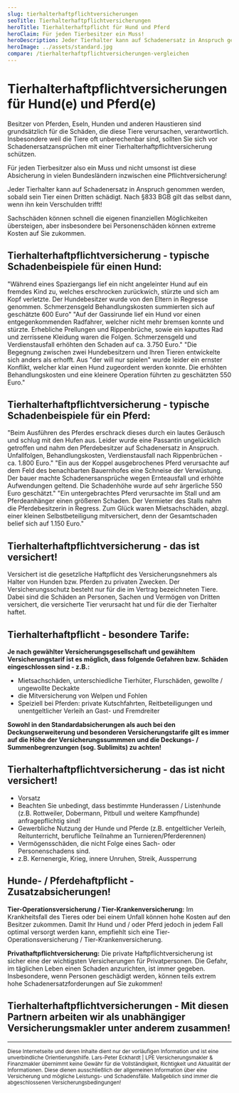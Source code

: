 ```yaml
---
slug: tierhalterhaftpflichtversicherungen
seoTitle: Tierhalterhaftpflichtversicherungen
heroTitle: Tierhalterhaftpflicht für Hund und Pferd
heroClaim: Für jeden Tierbesitzer ein Muss!
heroDescription: Jeder Tierhalter kann auf Schadenersatz in Anspruch genommen werden, sobald sein Tier einen Dritten schädigt. Nach §833 BGB gilt das selbst dann, wenn ihn kein Verschulden trifft! Sachschäden können schnell die eigenen finanziellen Möglichkeiten übersteigen, aber insbesondere bei Personenschäden können extreme Kosten auf Sie zukommen.
heroImage: ../assets/standard.jpg
compare: /tierhalterhaftpflichtversicherungen-vergleichen
---
```


<ProvenExpert />

# Tierhalterhaftpflichtversicherungen für Hund(e) und Pferd(e)

Besitzer von Pferden, Eseln, Hunden und anderen Haustieren sind grundsätzlich für die Schäden, die diese Tiere verursachen, verantwortlich. Insbesondere weil die Tiere oft unberechenbar sind, sollten Sie sich vor Schadenersatzansprüchen mit einer Tierhalterhaftpflichtversicherung schützen.

Für jeden Tierbesitzer also ein Muss und nicht umsonst ist diese Absicherung in vielen Bundesländern inzwischen eine Pflichtversicherung!

Jeder Tierhalter kann auf Schadenersatz in Anspruch genommen werden, sobald sein Tier einen Dritten schädigt. Nach §833 BGB gilt das selbst dann, wenn ihn kein Verschulden trifft! 

Sachschäden können schnell die eigenen finanziellen Möglichkeiten übersteigen, aber insbesondere bei Personenschäden können extreme Kosten auf Sie zukommen.

## Tierhalterhaftpflichtversicherung - typische Schadenbeispiele für einen Hund:

<ExamplesBox>
	<Example title="Herumlaufender Hund!" number="01">
		"Während eines Spaziergangs lief ein nicht angeleinter Hund auf ein fremdes Kind zu, welches erschrocken zurückwich, stürzte und sich am Kopf verletzte. Der Hundebesitzer wurde von den Eltern in Regresse genommen. Schmerzensgeld Behandlungskosten summierten sich auf geschätzte 600 Euro"
	</Example>
    <Example title="Gefährliche Gassirunde!" number="02">
		"Auf der Gassirunde lief ein Hund vor einen entgegenkommenden Radfahrer, welcher nicht mehr bremsen konnte und stürzte. Erhebliche Prellungen und Rippenbrüche, sowie ein kaputtes Rad und zerrissene Kleidung waren die Folgen. Schmerzensgeld und Verdienstausfall erhöhten den Schaden auf ca. 3.750 Euro."
	</Example>
    <Example title="Der will doch nur spielen!" number="03">
		"Die Begegnung zwischen zwei Hundebesitzern und Ihren Tieren entwickelte sich anders als erhofft. Aus "der will nur spielen" wurde leider ein ernster Konflikt, welcher klar einen Hund zugeordent werden konnte. Die erhöhten Behandlungskosten und eine kleinere Operation  führten zu geschätzten 550 Euro."
	</Example>
  </ExamplesBox>

## Tierhalterhaftpflichtversicherung - typische Schadenbeispiele für ein Pferd:

<ExamplesBox>
	<Example title="Ein Pferd schlägt aus!" number="01">
		"Beim Ausführen des Pferdes erschrack dieses durch ein lautes Geräusch und schlug mit den Hufen aus. Leider wurde eine Passantin ungelücklich getroffen und nahm den Pferdebesitzer auf Schadenersatz in Anspruch. Unfallfolgen, Behandlungskosten, Verdienstausfall nach Rippenbrüchen - ca. 1.800 Euro."
	</Example>
    <Example title="Der Flurschaden!" number="02">
		"Ein aus der Koppel ausgebrochenes Pferd verursachte auf dem Feld des benachbarten Bauernhofes eine Schneise der Verwüstung. Der bauer machte Schadenersansprüche wegen Ernteausfall und erhöhte Aufwendungen geltend. Die Schadenhöhe wurde auf sehr ärgerliche 550 Euro geschätzt."
	</Example>
    <Example title="Mietsachschaden Stall!" number="03">
		"Ein untergebrachtes Pferd verursachte im Stall und am Pferdeanhänger einen größeren Schaden. Der Vermieter des Stalls nahm die Pferdebesitzerin in Regress. Zum Glück waren Mietsachschäden, abzgl. einer kleinen Selbstbeteiligung mitversichert, denn der Gesamtschaden belief sich auf 1.150 Euro."
	</Example>
  </ExamplesBox>

<ContactAndCompareBox />

## Tierhalterhaftpflichtversicherung - das ist versichert!

Versichert ist die gesetzliche Haftpflicht des Versicherungsnehmers als Halter von Hunden bzw. Pferden zu privaten Zwecken. Der Versicherungsschutz besteht nur für die im Vertrag bezeichneten Tiere.
Dabei sind die Schäden an Personen, Sachen und Vermögen von Dritten versichert, die versicherte Tier verursacht hat und für die der Tierhalter haftet.

## Tierhalterhaftpflicht - besondere Tarife:

**Je nach gewählter Versicherungsgesellschaft und gewähltem Versicherungstarif ist es möglich, dass folgende Gefahren bzw. Schäden eingeschlossen sind - z.B.:**

- Mietsachschäden, unterschiedliche Tierhüter, Flurschäden, gewollte / ungewollte Deckakte
- die Mitversicherung von Welpen und Fohlen 
- Speiziell bei Pferden: private Kutschfahrten, Reitbeteiligungen und unentgeltlicher Verleih an Gast- und Fremdreiter	

**Sowohl in den Standardabsicherungen als auch bei den Deckungserweiterung und besonderen Versicherungstarife gilt es immer auf die Höhe der Versicherungssummmen und die Deckungs- / Summenbegrenzungen (sog. Sublimits) zu achten!**

## Tierhalterhaftpflichtversicherung - das ist nicht versichert!

- Vorsatz
- Beachten Sie unbedingt, dass bestimmte Hunderassen / Listenhunde (z.B. Rottweiler, Dobermann, Pitbull und weitere Kampfhunde) anfragepflichtig sind!
- Gewerbliche Nutzung der Hunde und Pferde (z.B. entgeltlicher Verleih, Reitunterricht, berufliche Teilnahme an Turnieren/Pferderennen)
- Vermögensschäden, die nicht Folge eines Sach- oder Personenschadens sind.
- z.B. Kernenergie, Krieg, innere Unruhen, Streik, Aussperrung

## Hunde- / Pferdehaftpflicht - Zusatzabsicherungen!

**Tier-Operationsversicherung / Tier-Krankenversicherung:** Im Krankheitsfall des Tieres oder bei einem Unfall können hohe Kosten auf den Besitzer zukommen. Damit Ihr Hund und / oder Pferd jedoch in jedem Fall optimal versorgt werden kann, empfiehlt sich eine Tier-Operationsversicherung / Tier-Krankenversicherung.

**Privathaftpflichtversicherung:** Die private Haftpflichtversicherung ist sicher eine der wichtigsten Versicherungen für Privatpersonen. Die Gefahr, im täglichen Leben einen Schaden anzurichten, ist immer gegeben. Insbesondere, wenn Personen geschädigt werden, können teils extrem hohe Schadenersatzforderungen auf Sie zukommen!


<ContactAndCompareBox />
<ProvenExpert />

## Tierhalterhaftpflichtversicherungen - Mit diesen Partnern arbeiten wir als unabhängiger Versicherungsmakler unter anderem zusammen!
<InsurancesBox title='Sachversicherungsgesellschaften'/>

---

<small>Diese Internetseite und deren Inhalte dient nur der vorläufigen Information und ist eine unverbindliche Orientierungshilfe. Lars-Peter Eckhardt | LPE Versicherungsmakler & Finanzmakler übernimmt keine Gewähr für die Vollständigkeit, Richtigkeit und Aktualität der Informationen. Diese dienen ausschließlich der allgemeinen Information über eine Versicherung und mögliche Leistungs- und Schadensfälle. Maßgeblich sind immer die abgeschlossenen Versicherungsbedingungen!</small>